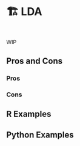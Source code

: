 # 🏗️ LDA {#sec-text-lda}

::: {style="visibility: hidden; height: 0px;"}
## LDA
:::

WIP

## Pros and Cons

### Pros

### Cons

## R Examples

## Python Examples

